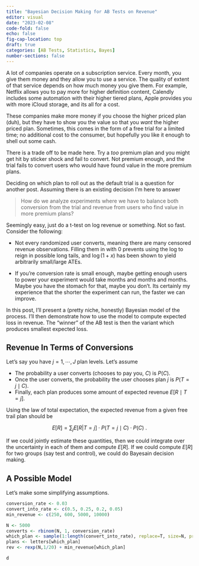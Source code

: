 ```yaml
---
title: "Bayesian Decision Making for AB Tests on Revenue"
editor: visual
date: "2023-02-08"
code-fold: false
echo: false
fig-cap-location: top
draft: true
categories: [AB Tests, Statistics, Bayes]
number-sections: false
---
```


A lot of companies operate on a subscription service. Every month, you give them money and they allow you to use a service. The quality of extent of that service depends on how much money you give them. For example, Netflix allows you to pay more for higher definition content, Calendly includes some automation with their higher tiered plans, Apple provides you with more iCloud storage, and its all for a cost.

These companies make more money if you choose the higher priced plan (duh), but they have to show you the value so that you *want* the higher priced plan. Sometimes, this comes in the form of a free trial for a limited time; no additional cost to the consumer, but hopefully you like it enough to shell out some cash.

There is a trade off to be made here. Try a *too* premium plan and you might get hit by sticker shock and fail to convert. Not premium enough, and the trial fails to convert users who would have found value in the more premium plans.

Deciding on which plan to roll out as the default trial is a question for another post. Assuming there is an existing decision I'm here to answer

> How do we analyze experiments where we have to balance both conversion from the trial and revenue from users who find value in more premium plans?

Seemingly easy, just do a t-test on log revenue or something. Not so fast. Consider the following:

-   Not every randomized user converts, meaning there are many censored revenue observations. Filling them in with 0 prevents using the log to reign in possible long tails, and $\log(1+x)$ has been shown to yield arbitrarily small/large ATEs.

-   If you're conversion rate is small enough, maybe getting enough users to power your experiment would take months and months and months. Maybe you have the stomach for that, maybe you don't. Its certainly my experience that the shorter the experiment can run, the faster we can improve.

In this post, I'll present a (pretty niche, honestly) Bayesian model of the process. I'll then demonstrate how to use the model to compute expected loss in revenue. The "winner" of the AB test is then the variant which produces smallest expected loss.

## Revenue In Terms of Conversions

Let's say you have $j=1, \cdots, J$ plan levels. Let's assume

-   The probability a user converts (chooses to pay you, $C$) is $P(C)$.
-   Once the user converts, the probability the user chooses plan $j$ is $P(T=j\mid C)$.
-   Finally, each plan produces some amount of expected revenue $E[R \mid T=j]$.

Using the law of total expectation, the expected revenue from a given free trail plan should be

$$ E[R] = \sum_j E[R \vert T=j] \cdot P(T=j \mid C) \cdot P(C) \>. $$

If we could jointly estimate these quantities, then we could integrate over the uncertainty in each of them and compute $E[R]$. If we could compute $E[R]$ for two groups (say test and control), we could do Bayesain decision making.

## A Possible Model

Let's make some simplifying assumptions.

```r
conversion_rate <- 0.03
convert_into_rate <- c(0.5, 0.25, 0.2, 0.05)
min_revenue <- c(250, 600, 5000, 10000)

N <- 5000
converts <- rbinom(N, 1, conversion_rate)
which_plan <- sample(1:length(convert_into_rate), replace=T, size=N, prob=convert_into_rate)
plans <- letters[which_plan]
rev <- rexp(N,1/20) + min_revenue[which_plan]

d

```
